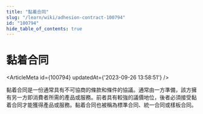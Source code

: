 ```yaml
---
title: "黏着合同"
slug: "/learn/wiki/adhesion-contract-100794"
id: "100794"
hide_table_of_contents: true
---
```



# 黏着合同

<ArticleMeta id={100794} updatedAt={'2023-09-26 13:58:51'} />
<div className='border-solid border-b border-t-0 my-4 border-[var(--ifm-color-gray-300)]' />

黏着合同是一份通常具有不可協商的條款和條件的協議。通常由一方準備，該方擁有另一方即消費者所需的產品或服務。前者具有較強的議價地位，後者必須接受黏着合同才能獲得產品或服務。黏着合同也被稱為標準合同、統一合同或樣板合同。
